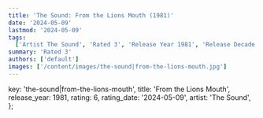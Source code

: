 ```yaml
---
title: 'The Sound: From the Lions Mouth (1981)'
date: '2024-05-09'
lastmod: '2024-05-09'
tags:
  ['Artist The Sound', 'Rated 3', 'Release Year 1981', 'Release Decade 1980']
summary: 'Rated 3'
authors: ['default']
images: ['/content/images/the-sound|from-the-lions-mouth.jpg']
---
```


  key: 'the-sound|from-the-lions-mouth',
  title: 'From the Lions Mouth',
  release_year: 1981,
  rating: 6,
  rating_date: '2024-05-09',
  artist: 'The Sound',
};

<MusicRating data={data} />
